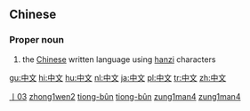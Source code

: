 ==Chinese==
{{zh-hanzi|[[中]][[文]]}}
{{zh-pinyin|Zhōngwén|Tiong-bûn|Zung<sup>1</sup>man<sup>4</sup>}}
{{audio|Zh-zhong1wen2.ogg|Mandarin audio}}
===Proper noun===
# the [[Chinese]] written language using [[hanzi]] characters
[[Category:zh-tw:Proper nouns|丨03]]
[[Category:zh-cn:Proper nouns|zhong1wen2]]
[[Category:nan-tw:Proper nouns|tiong-bûn]]
[[Category:nan-cn:Proper nouns|tiong-bûn]]
[[Category:yue-hk:Proper nouns|zung1man4]]
[[Category:yue-cn:Proper nouns|zung1man4]]

[[gu:中文]]
[[hi:中文]]
[[hu:中文]]
[[nl:中文]]
[[ja:中文]]
[[pl:中文]]
[[tr:中文]]
[[zh:中文]]